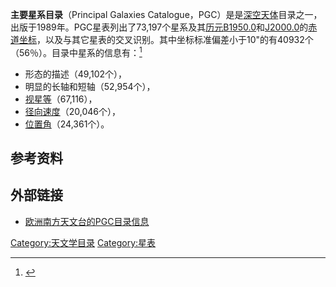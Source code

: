 '''主要星系目录'''（Principal Galaxies Catalogue，PGC）是是[[深空天体|深空天体]]目录之一，出版于1989年。PGC星表列出了73,197个星系及其[[历元|历元]][[B1950.0|B1950.0]]和[[J2000.0|J2000.0]]的[[赤道坐标系|赤道坐标]]，以及与其它星表的交叉识别。其中坐标标准偏差小于10"的有40932个（56％）。目录中星系的信息有：<ref name="Patureletal2006">{{cite journal
  | author=Paturel, G.; Fouque, P.; Bottinelli, L.; Gouguenheim, L.
  | title=An extragalactic database. I - The Catalogue of Principal Galaxies
  | journal=Astronomy and Astrophysics Supplement Series
  | issn=0365-0138
  | volume=80
  | issue=3
  | pages=299–315
  | bibcode=1989A&AS...80..299P
  | last2=Fouque
  | last3=Bottinelli
  | last4=Gouguenheim |date=November 1989}}</ref>

* 形态的描述（49,102个），
* 明显的长轴和短轴（52,954个），
* [[视星等|视星等]]（67,116），
* [[径向速度|径向速度]]（20,046个），
* [[位置角|位置角]]（24,361个）。

==参考资料==
{{Reflist}}
==外部链接==
* [http://archive.eso.org/starcat/astrocat/pgc.html 欧洲南方天文台的PGC目录信息]{{Wayback|url=http://archive.eso.org/starcat/astrocat/pgc.html |date=20050127163831 }} 
[[Category:天文学目录|Category:天文学目录]]
[[Category:星表|Category:星表]]